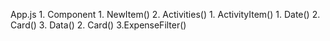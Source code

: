 App.js
        1. Component
                1. NewItem() 
                2. Activities()
                            1. ActivityItem()
                                        1. Date()
                                        2. Card()
                                        3. Data()
                            2. Card()
                3.ExpenseFilter()

        



